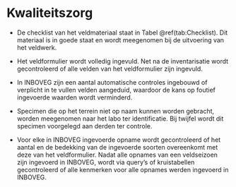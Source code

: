 # Kwaliteitszorg

```{=html}
<!--
Vermeld alle acties bij het uitvoeren van het protocol om tot kwaliteitsvolle resultaten te komen.
Daarnaast kan ook een checklist toegevoegd worden om na te gaan of alle stappen van het veldprotocol op een correcte manier doorlopen zijn (bv. Zijn alle velden in veldformulier ingevuld, zijn alle stalen gelabeld, ...).
Indien er niet aan bepaalde kwaliteitscriteria voldaan wordt, kan er eventueel verwezen worden naar corrigerende maatregelen.
In dit onderdeel kunnen ook bepaalde interkalibratie-oefeningen vermeld worden, die bijvoorbeeld voorafgaand aan elk veldseizoen worden uitgevoerd door de gebruikers van het protocol. 
-->
```

-   De checklist van het veldmateriaal staat in Tabel \@ref(tab:Checklist).
    Dit materiaal is in goede staat en wordt meegenomen bij de uitvoering van het veldwerk.

-   Het veldformulier wordt volledig ingevuld.
    Net na de inventarisatie wordt gecontroleerd of alle velden van het veldformulier zijn ingevuld.

-   In INBOVEG zijn een aantal automatische controles ingebouwd of verplicht in te vullen velden aangeduid, waardoor de kans op foutief ingevoerde waarden wordt verminderd.

-   Specimen die op het terrein niet op naam kunnen worden gebracht, worden meegenomen naar het labo ter identificatie.
    Bij twijfel wordt dit specimen voorgelegd aan derden ter controle.

-   Voor elke in INBOVEG ingevoerde opname wordt gecontroleerd of het aantal en de bedekking van de ingevoerde soorten overeenkomt met deze van het veldformulier.
    Nadat alle opnames van een veldseizoen zijn ingevoerd in INBOVEG, wordt via query’s of kruistabellen gecontroleerd of alle kenmerken voor alle opnames werden ingevoerd in INBOVEG.

